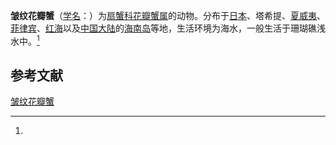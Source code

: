 {{Speciesbox
| name = 皱纹花瓣蟹
| status = 
| status_system = 
| image = 
| genus = Liomera
| species = rugata
| authority = (H.Milne-Edwards, 1834)<ref name='id11717'>{{cite web| url =http://www.bioinfo.cn/db05/BjdwSpecies.php?action=view&id=11717| title =皱纹花瓣蟹| work =《中国动物物种编目数据库》| publisher =中国科学院微生物研究所| author =中国科学院动物研究所| accessdate =2009-04-28| deadurl =yes| archiveurl =https://web.archive.org/web/20160305104133/http://www.bioinfo.cn/db05/BjdwSpecies.php?action=view&id=11717| archivedate =2016年3月5日| df =}}</ref>
}}

'''皱纹花瓣蟹'''（[[学名|学名]]：{{lang|la|''Liomera rugata''}}）为[[扇蟹科|扇蟹科]][[花瓣蟹属|花瓣蟹属]]的动物。分布于[[日本|日本]]、塔希提、[[夏威夷|夏威夷]]、[[菲律宾|菲律宾]]、[[红海|红海]]以及[[中国大陆|中国大陆]]的[[海南岛|海南岛]]等地，生活环境为海水，一般生活于珊瑚礁浅水中。<ref name='id11717'/>

== 参考文献 ==
{{reflist}}

{{Wikispecies|Liomera rugata}}
{{Taxonbar|from=Q6499234}}

[[Category:花瓣蟹属|皱纹花瓣蟹]]


{{螃蟹小作品}}